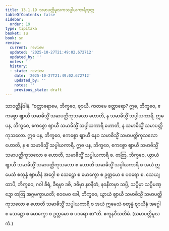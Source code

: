 ```yaml
---
title: 13.1.19 သမာပတ္တိမူလကသပ္ပါယကာရီသုတ္တ
tableOfContents: false
sidebar:
  order: 19
type: tipitaka
basket: su
book: sn
review:
  current: review
  updated: '2025-10-27T21:49:02.672712'
  updated_by: ''
  notes: ''
  history:
  - state: review
    date: '2025-10-27T21:49:02.672712'
    updated_by: ''
    notes: ''
    previous_state: draft
---
```



<ReviewStatus review={frontmatter.review} showDetails={true} />

<HypothesisAnnotation frontmatter={frontmatter} />

<DynamicBreadcrumb />

<Division number="680" book="sn" e="ch" v="18" p="384">

<Paragraph number="1317" book="sn">
သာဝတ္ထိနိဒါနံ. “စတ္တာရောမေ, ဘိက္ခဝေ, ဈာယီ. ကတမေ စတ္တာရော? ဣဓ, ဘိက္ခဝေ, ဧကစ္စော ဈာယီ သမာဓိသ္မိံ သမာပတ္တိကုသလော ဟောတိ, န သမာဓိသ္မိံ သပ္ပါယကာရီ. ဣဓ ပန, ဘိက္ခဝေ, ဧကစ္စော ဈာယီ သမာဓိသ္မိံ သပ္ပါယကာရီ ဟောတိ, န သမာဓိသ္မိံ သမာပတ္တိကုသလော. ဣဓ ပန, ဘိက္ခဝေ, ဧကစ္စော ဈာယီ နေဝ သမာဓိသ္မိံ သမာပတ္တိကုသလော ဟောတိ, န စ သမာဓိသ္မိံ သပ္ပါယကာရီ. ဣဓ ပန, ဘိက္ခဝေ, ဧကစ္စော ဈာယီ သမာဓိသ္မိံ သမာပတ္တိကုသလော စ ဟောတိ, သမာဓိသ္မိံ သပ္ပါယကာရီ စ. တတြ, ဘိက္ခဝေ, ယွာယံ ဈာယီ သမာဓိသ္မိံ သမာပတ္တိကုသလော စ ဟောတိ သမာဓိသ္မိံ သပ္ပါယကာရီ စ အယံ ဣမေသံ စတုန္နံ ဈာယီနံ အဂ္ဂေါ စ သေဋ္ဌော စ မောက္ခော စ ဥတ္တမော စ ပဝရော စ. သေယျထာပိ, ဘိက္ခဝေ, ဂဝါ ခီရံ, ခီရမှာ ဒဓိ, ဒဓိမှာ နဝနီတံ, နဝနီတမှာ သပ္ပိ, သပ္ပိမှာ သပ္ပိမဏ္ဍော တတြ အဂ္ဂမက္ခာယတိ; ဧဝမေဝ ခေါ, ဘိက္ခဝေ, ယွာယံ ဈာယီ သမာဓိသ္မိံ သမာပတ္တိကုသလော စ ဟောတိ သမာဓိသ္မိံ သပ္ပါယကာရီ စ အယံ ဣမေသံ စတုန္နံ ဈာယီနံ အဂ္ဂေါ စ သေဋ္ဌော စ မောက္ခော စ ဥတ္တမော စ ပဝရော စာ”တိ.

</Paragraph>
</Division>

<Paragraph number="1318" type="center" book="sn">
ဧကူနဝီသတိမံ.



</Paragraph>

<Paragraph number="1319" type="center" book="sn">
(သမာပတ္တိမူလကံ.)
</Paragraph>